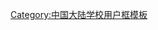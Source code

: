 [[Category:中国大陆学校用户框模板]]
{{Userbox-2
  |border-c = #FFDF00 
  |border-s = 1.2
  |id1-c    = #74256A
  |id1-s    = 14
  |id1-fc   = #FFDF00 
  |id2-c    = #74256A
  |id2-s    = 14
  |id2-fc   = #FFDF00 
  |info-c   = #74256A
  |info-s   = 8
  |info-fc  = #FFFFFF
  |id1      = '''严谨严格'''
  |id2      = '''求实求是'''
  |info     = 这名用户是[[天津工业大学|<span class="org", style="color: #FFDF00  ">'''天津工业大学'''</span>]]的校友、学生或教职工}}	
<noinclude>